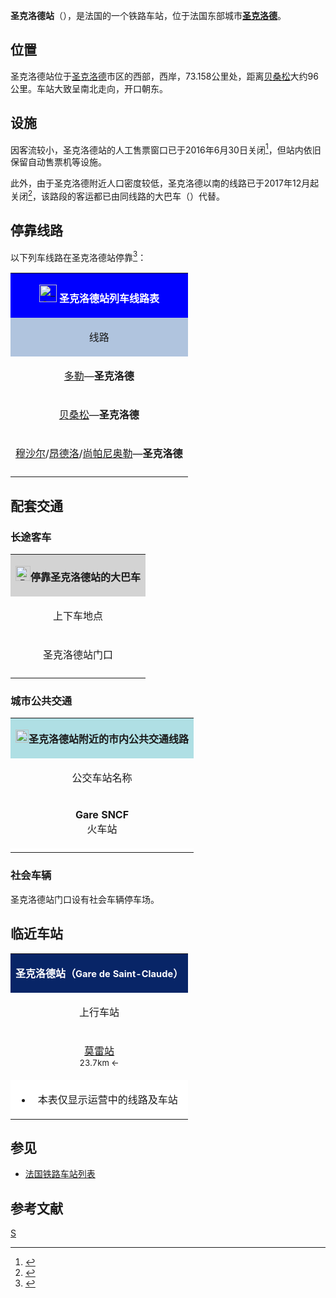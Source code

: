 {{Infobox station
|symbol_right=[[File:Sncf-logo.svg|32x32px]]
|name=圣克洛德站
|native_name=Gare de Saint-Claude
|native_name_lang=fr 
|image=Gare de Saint-Claude-2014.jpg
|caption=圣克洛德站主站房（2014年12月）
|borough={{FRA}}[[汝拉省|汝拉省]][[圣克洛德|圣克洛德]]
|address=Avenue de la gare,<br>39200 ST CLAUDE
|coordinates={{coord|46|23|24|N|5|51|37|E|display=inline,title|scale:10000}}
|elevation=441
|architect=
|owned= [[File:_Sncf-logo.svg|32x32px]]
|structure=地面单侧式车站
|opened=1885年5月16日
|closed=
|status=使用中
|operator= [[File:_Sncf-logo.svg|32x32px]]
|lines={{link-fr|昂德洛－拉克吕斯铁路|Ligne d'Andelot-en-Montagne à La Cluse}}
|platforms=2
|tracks=2
|type=客运车站
|services=[[法国大区列车|TER]]
|passengers=31,554人次
|pass_year=2016年<ref>{{Cite web|url=https://ressources.data.sncf.com/explore/dataset/frequentation-gares/table/?sort=voyageurs_2014&q=saint+claude|title=Fréquentation en gares|accessdate=2018-10-14|author=SNCF|date=|language=fr|publisher=SNCF Open Data|archive-date=2018-10-15|archive-url=https://web.archive.org/web/20181015002948/https://ressources.data.sncf.com/explore/dataset/frequentation-gares/table/?sort=voyageurs_2014&q=saint+claude|dead-url=no}}</ref>
|pass_rank=c级
|other_services_collapsible=yes
|other_services={{Infobox|child=yes
|label1={{link-fr|汝拉省城际客运|Jurago|Jurago}}
|data1=<code>'''701'''</code>
|label2=[[File:_Sncf-logo.svg|32x32px]]
|data2=<span style="background:#FFFFFF"><span style="color:#111111">'''31'''</span></span><br>→[[昂德洛站|昂德洛]]
|label3=Urbus
|data3=<code>'''2'''</code>
|label4=
|data4=
|label5=
|data5=
|label6=
|data6=
|label7=
|data7=
|label8=
|data8=
|label9=
|data9=
|label10=
|data10=
|label11=
|data11=
}}
}}
'''圣克洛德站'''（{{lang-fr|Gare de Saint-Claude}}），是法国的一个铁路车站，位于法国东部城市'''[[圣克洛德|圣克洛德]]'''。

==位置==

圣克洛德站位于[[圣克洛德|圣克洛德]]市区的西部，{{link-fr|边讷河|Bienne (rivière)}}西岸，{{link-fr|昂德洛－拉克吕斯铁路|Ligne d'Andelot-en-Montagne à La Cluse}}73.158公里处，距离[[贝桑松维奥特站|贝桑松]]大约96公里。车站大致呈南北走向，开口朝东。

==设施==

因客流较小，圣克洛德站的人工售票窗口已于2016年6月30日关闭<ref>{{Cite web|url=http://france3-regions.francetvinfo.fr/bourgogne-franche-comte/mobilisation-dans-le-jura-pour-protester-contre-la-fermeture-des-guichets-sncf-1027157.html|title=Mobilisation dans le Jura pour protester contre la fermeture des guichets SNCF|accessdate=2017-04-06|author=Vanessa Hirson|date=2016-06-18|language=法语|publisher=France 3 région|archive-date=2020-08-01|archive-url=https://web.archive.org/web/20200801110334/http://france3-regions.francetvinfo.fr/bourgogne-franche-comte/mobilisation-dans-le-jura-pour-protester-contre-la-fermeture-des-guichets-sncf-1027157.html|dead-url=no}}</ref>，但站内依旧保留自动售票机等设施。

此外，由于圣克洛德附近人口密度较低，{{link-fr|昂德洛－拉克吕斯铁路|Ligne d'Andelot-en-Montagne à La Cluse}}圣克洛德以南的线路已于2017年12月起关闭<ref>{{Cite web|url=http://www.leprogres.fr/jura/2016/11/04/la-ligne-oyonnax-saint-claude-ne-sera-pas-sauvee|title=La ligne Oyonnax - Saint-Claude ne sera pas sauvée|accessdate=2017-04-06|author=Laëtitia Courti|date=2016-11-04|language=法语|publisher=Le Progrès|archive-date=2018-10-15|archive-url=https://web.archive.org/web/20181015044042/https://www.leprogres.fr/jura/2016/11/04/la-ligne-oyonnax-saint-claude-ne-sera-pas-sauvee|dead-url=no}}</ref>，该路段的客运都已由同线路的大巴车（{{lang-fr|CAR TER}}）代替。

== 停靠线路 ==

{{动态列表|最后更新时间：2017年4月6日。本章节内容仅供参考，不排除因施工或罢工而引发的临时性变更。欢迎修正和补充}}

以下列车线路在圣克洛德站停靠<ref>{{Cite web|url=https://www.ter.sncf.com/franche-comte/gares/87743633/St-Claude/pratique|title=GARE ST-CLAUDE|accessdate=2017-04-06|author=SNCF|date=|language=法语|publisher=TER Franche-Comté|archive-date=2016-06-27|archive-url=https://web.archive.org/web/20160627102427/http://www.ter.sncf.com/franche-comte/gares/87743633/St-Claude/pratique|dead-url=no}}</ref>：

{| class="wikitable mw-collapsible" 
|colspan="5" style="background:#0000FF" align="center" |[[File:_Sncf-logo.svg|28x28px]] <span style="color:#FFFFFF">'''圣克洛德站列车线路表'''</span>
|-
!style="background:#B0C4DE"| 线路
!style="background:#B0C4DE"|车种
!style="background:#B0C4DE"|上一站
!style="background:#B0C4DE"|下一站
!style="background:#B0C4DE"|大致运行频率{{noteTag|name=noteA}}
|-
|[[多勒城站|多勒]]—'''圣克洛德'''
| rowspan="3" align="center"|'''[[法国大区列车|TER]]'''
|[[莫雷站|莫雷]]
|（终点）
|{{noteTag|name=noteC}}
|-
|[[贝桑松维奥特站|贝桑松]]—'''圣克洛德'''
|[[莫雷站|莫雷]]
|（终点）
|{{noteTag|name=noteD}}
|-
|[[穆沙尔站|穆沙尔]]/[[昂德洛站|昂德洛]]/[[尚帕尼奥勒站|尚帕尼奥勒]]—'''圣克洛德'''
|[[莫雷站|莫雷]]
|（终点）
|每天1~3趟
|-
|colspan="5" style="background:#FFFFFF"|{{noteFoot|1=
{{noteTag|name=noteA|1=在本栏中，往返1次为"1趟"，单程1次为"1班"}}
{{noteTag|name=noteC|1=去程（圣克洛德方向）：每天1班；返程（多勒方向）：周日及节假日外每天1班，学生假期期间（Vacance scolaire）仅每周六1班}}
{{noteTag|name=noteD|1=去程（圣克洛德方向）：每周五1班；返程（多勒方向）：每周五2班，每周日及节假日1班}}
}}
|}

==配套交通==
===长途客车===

{| class="wikitable mw-collapsible" 
|colspan="3" align="center" style="background:#D3D3D3" |[[File:BSicon_BUS.svg|24x24px]]'''停靠圣克洛德站的大巴车'''
|-
!align="center" |上下车地点
!align="center" |运营单位
!align="center" |主要线路及目的地{{noteTag|name=noteA}}
|-
| rowspan="2" align="center" |圣克洛德站门口
|align="center" |{{link-fr|汝拉省城际客运|Jurago}}<br>Jurago
|
<code>'''701'''</code> [[塞蒙塞勒|塞蒙塞勒]]{{.w}}[[拉穆拉|拉穆拉]]{{.w}}[[拉茹|拉茹]]{{.w}}[[米茹|米茹]]{{noteTag|name=noteD}}<ref>{{Cite web|url=http://www.jurabus.com/jurago-un-reseau/reseau-et-horaires/|title=Consultez la carte des principales lignes structurantes assurées par JURABUS|accessdate=2017-04-06|author=Jurabus|date=|language=法语|publisher=Jurabus|archive-url=https://web.archive.org/web/20170403080735/http://www.jurabus.com/jurago-un-reseau/reseau-et-horaires/|archive-date=2017-04-03|dead-url=yes}}</ref>
|-
|align="center" |[[File:Sncf-logo.svg|32x32px]]<br>Car TER{{noteTag|name=noteB}}
|
* [[莫雷_(汝拉省)|莫雷]]{{.w}}[[昂德洛站|昂德洛]]
* <span style="background:#FFFFFF"><span style="color:#111111">'''31'''</span></span> [[瓦永纳|瓦永纳]]{{.w}}[[布里翁-蒙特雷阿拉克吕斯站|布里翁]]{{.w}}[[布雷斯堡站|布雷斯地区布尔格]]
* ''当铁路线施工或罢工时，SNCF可能也会提供途径该线路沿途站点的大巴车''
|-
|colspan="3" style="background:#FFFFFF"|{{noteFoot|1=
{{noteTag|name=noteA|1=本栏不包括可以联程中转前往的目的地}}
{{noteTag|name=noteB|1=其车票可与SNCF的同线路车票通用}}
{{noteTag|name=noteD|1=每周三、六各2趟}}
}}
|}

===城市公共交通===

{| class="wikitable mw-collapsible" 
|colspan="3" align="center" style="background:#AFDFE4"|[[File:Bus-logo.svg|21x21px]]'''圣克洛德站附近的市内公共交通线路'''
|-
!align="center" |公交车站名称
!align="center" |位置
!align="center" |停靠线路{{noteTag|name=noteA}}<ref>{{Cite web|url=http://www.jurabus.com/upload/editeur/file/Urbus_carte.pdf|title=Plan de la ville|accessdate=2017-04-06|author=Urbus|date=|language=法语|publisher=Jurabus|archive-url=https://web.archive.org/web/20160412081419/http://www.jurabus.com/upload/editeur/file/Urbus_carte.pdf|archive-date=2016-04-12|dead-url=yes}}</ref>
|-
|'''Gare SNCF'''<br>火车站
|圣克洛德站门口
|
<code>'''2'''</code> 亨利·杜朗（{{lang|fr|Henri Durant}}） ↔ 高级中学（{{lang|fr|Lycée}}）{{noteTag|name=noteB}}
|-
|colspan="3" style="background:#FFFFFF"|{{noteFoot|1=
{{noteTag|name=noteA|1=中文名称非官方正式翻译，仅供参考}}
{{noteTag|name=noteB|1=周日及节假日停运}}
}}
|}

===社会车辆===

圣克洛德站门口设有社会车辆停车场。

==临近车站==

{|class="wikitable mw-collapsible" style="margin: 0 auto; width:42em;"
|colspan="3"  style="background:#082567" align="center"|<span style="color:#FFFFFF">'''圣克洛德站（<span style="font-size:11pt;">Gare de Saint-Claude</span>）'''</span>
|-
!上行车站
!线路
!下行车站
|-
|align="center" |[[莫雷站|莫雷站]]<br><span style="font-size:small">23.7km ←</span>
|align="center" |'''{{link-fr|昂德洛－拉克吕斯铁路|Ligne d'Andelot-en-Montagne à La Cluse}}'''
|align="center" |<s>''[[莫兰日站|莫兰日站]]''</s>{{noteTag|name=noteA}}
|-
|colspan="3" style="background:#FFFFFF"|
*本表仅显示运营中的线路及车站
{{noteFoot|1=
{{noteTag|name=noteA|1={{link-fr|昂德洛－拉克吕斯铁路|Ligne d'Andelot-en-Montagne à La Cluse}}圣克洛德至瓦永纳之间的路段已关闭}}
}}
|}

==参见==
* [[法国铁路车站列表|法国铁路车站列表]]

== 参考文献 ==
{{Reflist}}

[[Category:汝拉省铁路车站|S]]